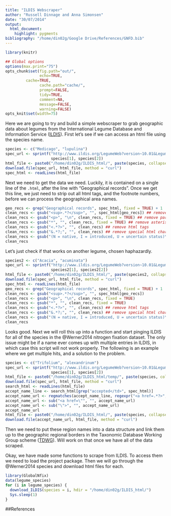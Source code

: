 ```yaml
---
title: "ILDIS Webscraper"
author: "Russell Dinnage and Anna Simonsen"
date: "30/07/2014"
output: 
  html_document:
    highlight: pygments
bibliography: "/home/din02g/Google Drive/References/GNFD.bib"
---
```


```r
library(knitr)

## Global options
options(max.print="75")
opts_chunk$set(fig.path="out/",
               echo=TRUE,
         cache=TRUE,
               cache.path="cache/",
               prompt=FALSE,
               tidy=TRUE,
               comment=NA,
               message=FALSE,
               warning=FALSE)
opts_knit$set(width=75)
```

Here we are going to try and build a simple webscraper to grab geographic data about legumes from the International Legume Database and Information Service ([ILDIS](http://www.ildis.org)). First let's see if we can access an html file using the species name.

```r
species <- c("Medicago", "lupulina")
spec_url <- sprintf("http://www.ildis.org/LegumeWeb?version~10.01&LegumeWeb&genus~%s&species~%s",
                    species[1], species[2])
html_file <- paste0("/home/din02g/ILDIS_html/", paste(species, collapse = "_"), ".html")
download.file(spec_url, html_file, method = "curl")
spec_html <- readLines(html_file)
```

Next we need to get the data we need. Luckily, it is contained on a single line of the `.html`, after the line with "Geographical records". Once we get this line, we just need to strip out all html tags, and the footnote numbers, before we can process the geographical area names.

```r
geo_recs <- grep("Geographical records", spec_html, fixed = TRUE) + 1
clean_recs <- gsub("<sup>.*?</sup>", "", spec_html[geo_recs]) ## remove footnotes
clean_recs <- gsub("<p>", "\n", clean_recs, fixed = TRUE) ## remove paragraph breaks
clean_recs <- gsub("*", "", clean_recs, fixed = TRUE) ## remove asterisks
clean_recs <- gsub("<.*?>", "", clean_recs) ## remove html tags
clean_recs <- gsub("&.*?;", "", clean_recs) ## remove special html characters
clean_recs <- gsub("(N = native, I = introduced, U = uncertain status)\n", "", clean_recs, fixed= TRUE)
clean_recs
```

Let's just check if that works on another legume, chosen haphazardly.

```r
species2 <- c("Acacia", "acuminata")
spec_url <- sprintf("http://www.ildis.org/LegumeWeb?version~10.01&LegumeWeb&genus~%s&species~%s",
                    species2[1], species2[2])
html_file <- paste0("/home/din02g/ILDIS_html/", paste(species2, collapse = "_"), ".html")
download.file(spec_url, html_file, method = "curl")
spec_html <- readLines(html_file)
geo_recs <- grep("Geographical records", spec_html, fixed = TRUE) + 1
clean_recs <- gsub("<sup>.*?</sup>", "", spec_html[geo_recs])
clean_recs <- gsub("<p>", "\n", clean_recs, fixed = TRUE)
clean_recs <- gsub("*", "", clean_recs, fixed = TRUE)
clean_recs <- gsub("<.*?>", "", clean_recs) ## remove html tags
clean_recs <- gsub("&.*?;", "", clean_recs) ## remove special html characters
clean_recs <- gsub("(N = native, I = introduced, U = uncertain status)\n", "", clean_recs, fixed= TRUE)
clean_recs
```

Looks good. Next we will roll this up into a function and start pinging ILDIS for all of the species in the @Werner2014 nitrogen fixation dataset. The only issue might be if a name ever comes up with multiple entries in ILDIS, in which case this script will not work properly. The following is an example where we get multiple hits, and a solution to the problem.

```r
species <- c("Trifolium", "alexandrinum")
spec_url <- sprintf("http://www.ildis.org/LegumeWeb?version~10.01&LegumeWeb&genus~%s&species~%s",
                    species[1], species[2])
html_file <- paste0("/home/din02g/ILDIS_html/temp/", paste(species, collapse = "_"), ".html")
download.file(spec_url, html_file, method = "curl")
search_html <- readLines(html_file)
accept_name_line <- search_html[grep("accepted</td>", spec_html)]
accept_name_url <- regmatches(accept_name_line, regexpr("<a href=.*?>", accept_name_line))
accept_name_url <- sub("<a href=\"", "", accept_name_url)
accept_name_url <- sub("\">", "", accept_name_url)
accept_name_url
html_file <- paste0("/home/din02g/ILDIS_html/", paste(species, collapse = "_"), ".html")
download.file(accept_name_url, html_file, method = "curl")
```

Then we need to put these region names into a data structure and link them up to the geographic regional borders in the Taxonomic Database Working Group scheme ([TDWG](http://www.kew.org/science-research-data/kew-in-depth/gis/resources-and-publications/data/tdwg/index.htm)). Will work on that once we have all of the data scraped.

Okay, we have made some functions to scrape from ILDIS. To access them we need to load the project package. Then we will go through the @Werner2014 species and download html files for each.

```r
library(GlobalNfix)
data(legume_species)
for (i in legume_species) {
  download_ILDIS(species = i, hdir = "/home/din02g/ILDIS_html/")
  Sys.sleep(1)
}
```

##References
